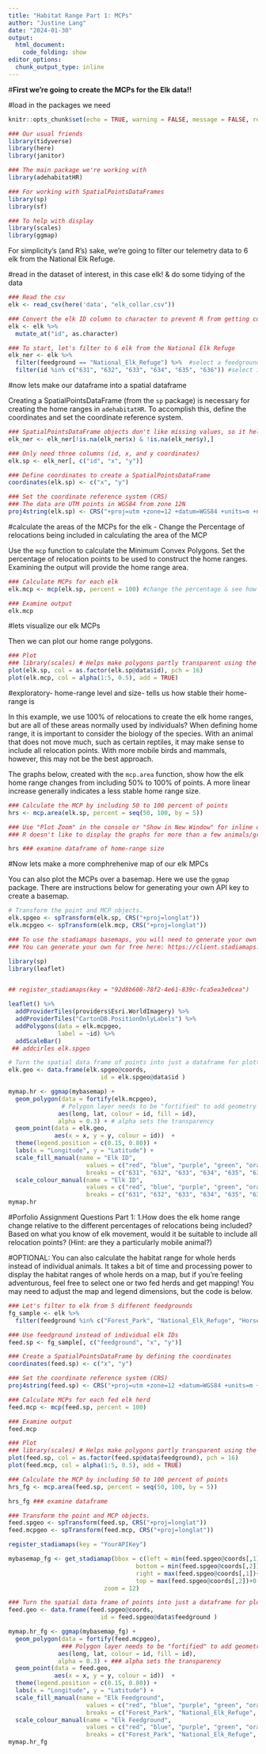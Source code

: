 ```yaml
---
title: "Habitat Range Part 1: MCPs"
author: "Justine Lang"
date: "2024-01-30"
output: 
  html_document: 
    code_folding: show
editor_options: 
  chunk_output_type: inline
---
```



#**First we're going to create the MCPs for the Elk data!!**


#load in the packages we need
```r
knitr::opts_chunk$set(echo = TRUE, warning = FALSE, message = FALSE, results = FALSE)

### Our usual friends
library(tidyverse)
library(here)
library(janitor)

### The main package we're working with
library(adehabitatHR)

### For working with SpatialPointsDataFrames
library(sp)
library(sf)

### To help with display
library(scales)
library(ggmap)
```

For simplicity's (and R's) sake, we're going to filter our telemetry data to 6 elk from the National Elk Refuge.

#read in the dataset of interest, in this case elk! & do some tidying of the data
```r
### Read the csv
elk <- read_csv(here('data', "elk_collar.csv")) 

### Convert the elk ID column to character to prevent R from getting confused
elk <- elk %>% 
  mutate_at("id", as.character)

### To start, let's filter to 6 elk from the National Elk Refuge
elk_ner <- elk %>% 
  filter(feedground == "National_Elk_Refuge") %>%  #select a feedground of interest
  filter(id %in% c("631", "632", "633", "634", "635", "636")) #select id of elk of interest
```

#now lets make our dataframe into a spatial dataframe

Creating a SpatialPointsDataFrame (from the `sp` package) is necessary for creating the home ranges in `adehabitatHR`. To accomplish this, define the coordinates and set the coordinate reference system. 

```r
### SpatialPointsDataFrame objects don't like missing values, so it helps to remove NA's
elk_ner <- elk_ner[!is.na(elk_ner$x) & !is.na(elk_ner$y),]

### Only need three columns (id, x, and y coordinates)
elk.sp <- elk_ner[, c("id", "x", "y")] 

### Define coordinates to create a SpatialPointsDataFrame 
coordinates(elk.sp) <- c("x", "y")

### Set the coordinate reference system (CRS)
### The data are UTM points in WGS84 from zone 12N
proj4string(elk.sp) <- CRS("+proj=utm +zone=12 +datum=WGS84 +units=m +no_defs")
```


#calculate the areas of the MCPs for the elk - Change the Percentage of relocations being included in calculating the area of the MCP 

Use the `mcp` function to calculate the Minimum Convex Polygons. Set the percentage of relocation points to be used to construct the home ranges. Examining the output will provide the home range area. 

```r
### Calculate MCPs for each elk
elk.mcp <- mcp(elk.sp, percent = 100) #change the percentage & see how the polygon shapes & area change below

### Examine output
elk.mcp
```

#lets visualize our elk MCPs

Then we can plot our home range polygons.

```r
### Plot
### library(scales) # Helps make polygons partly transparent using the alpha argument below
plot(elk.sp, col = as.factor(elk.sp@data$id), pch = 16)
plot(elk.mcp, col = alpha(1:5, 0.5), add = TRUE)
```

#exploratory- home-range level and size- tells us how stable their home-range is 

In this example, we use 100% of relocations to create the elk home ranges, but are all of these areas normally used by individuals? When defining home range, it is important to consider the biology of the species. With an animal that does not move much, such as certain reptiles, it may make sense to include all relocation points. With more mobile birds and mammals, however, this may not be the best approach.

The graphs below, created with the `mcp.area` function, show how the elk home range changes from including 50% to 100% of points. A more linear increase generally indicates a less stable home range size. 

```r
### Calculate the MCP by including 50 to 100 percent of points 
hrs <- mcp.area(elk.sp, percent = seq(50, 100, by = 5))

### Use "Plot Zoom" in the console or "Show in New Window" for inline output to see the full graphs
### R doesn't like to display the graphs for more than a few animals/groups at a time; it will give you an error if you try to display too many
```

```r
hrs ### examine dataframe of home-range size
```


#Now lets make a more comphrehenive map of our elk MPCs

You can also plot the MCPs over a basemap. Here we use the `ggmap` package. There are instructions below for generating your own API key to create a basemap. 

```r
# Transform the point and MCP objects. 
elk.spgeo <- spTransform(elk.sp, CRS("+proj=longlat"))
elk.mcpgeo <- spTransform(elk.mcp, CRS("+proj=longlat"))

### To use the stadiamaps basemaps, you will need to generate your own API key
### You can generate your own for free here: https://client.stadiamaps.com/signup/

library(sp)
library(leaflet)


## register_stadiamaps(key = "92d8b608-78f2-4e61-839c-fca5ea3e0cea")

leaflet() %>% 
  addProviderTiles(providers$Esri.WorldImagery) %>% 
  addProviderTiles("CartonDB.PositionOnlyLabels") %>% 
  addPolygons(data = elk.mcpgeo,
              label = ~id) %>% 
  addScaleBar()
 ## addcirles elk.spgeo

# Turn the spatial data frame of points into just a dataframe for plotting in ggmap
elk.geo <- data.frame(elk.spgeo@coords, 
                          id = elk.spgeo@data$id )

mymap.hr <- ggmap(mybasemap) + 
  geom_polygon(data = fortify(elk.mcpgeo),  
               # Polygon layer needs to be "fortified" to add geometry to the dataframe
              aes(long, lat, colour = id, fill = id),
              alpha = 0.3) + # alpha sets the transparency
  geom_point(data = elk.geo, 
             aes(x = x, y = y, colour = id))  +
  theme(legend.position = c(0.15, 0.80)) +
  labs(x = "Longitude", y = "Latitude") +
  scale_fill_manual(name = "Elk ID",
                      values = c("red", "blue", "purple", "green", "orange", "yellow"),
                      breaks = c("631", "632", "633", "634", "635", "636")) +
  scale_colour_manual(name = "Elk ID",
                      values = c("red", "blue", "purple", "green", "orange", "yellow"),
                      breaks = c("631", "632", "633", "634", "635", "636"))
mymap.hr
```


#Porfolio Assignment Questions Part 1:
1.How does the elk home range change relative to the different percentages of relocations being included? Based on what you know of elk movement, would it be suitable to include all relocation points? (Hint: are they a particularly mobile animal?)








#OPTIONAL: You can also calculate the habitat range for whole herds instead of individual animals. It takes a bit of time and processing power to display the habitat ranges of whole herds on a map, but if you're feeling adventurous, feel free to select one or two fed herds and get mapping! You may need to adjust the map and legend dimensions, but the code is below. 

```r
### Let's filter to elk from 5 different feedgrounds
fg_sample <- elk %>% 
  filter(feedground %in% c("Forest_Park", "National_Elk_Refuge", "Horse_Creek", "Soda_Lake", "Dog_Creek")) 

### Use feedground instead of individual elk IDs
feed.sp <- fg_sample[, c("feedground", "x", "y")] 

### Create a SpatialPointsDataFrame by defining the coordinates
coordinates(feed.sp) <- c("x", "y")

### Set the coordinate reference system (CRS)
proj4string(feed.sp) <- CRS("+proj=utm +zone=12 +datum=WGS84 +units=m +no_defs")
```

```r
### Calculate MCPs for each fed elk herd
feed.mcp <- mcp(feed.sp, percent = 100)

### Examine output
feed.mcp
```

```r
### Plot
### library(scales) # Helps make polygons partly transparent using the alpha argument below
plot(feed.sp, col = as.factor(feed.sp@data$feedground), pch = 16)
plot(feed.mcp, col = alpha(1:5, 0.5), add = TRUE)
```

```r
### Calculate the MCP by including 50 to 100 percent of points
hrs_fg <- mcp.area(feed.sp, percent = seq(50, 100, by = 5))
```

```r
hrs_fg ### examine dataframe
```


```r
### Transform the point and MCP objects. 
feed.spgeo <- spTransform(feed.sp, CRS("+proj=longlat"))
feed.mcpgeo <- spTransform(feed.mcp, CRS("+proj=longlat"))

register_stadiamaps(key = "YourAPIKey")

mybasemap_fg <- get_stadiamap(bbox = c(left = min(feed.spgeo@coords[,1])-0.005, 
                                    bottom = min(feed.spgeo@coords[,2])-0.005, 
                                    right = max(feed.spgeo@coords[,1])+0.005, 
                                    top = max(feed.spgeo@coords[,2])+0.005), 
                           zoom = 12)

### Turn the spatial data frame of points into just a dataframe for plotting in ggmap
feed.geo <- data.frame(feed.spgeo@coords, 
                          id = feed.spgeo@data$feedground )

mymap.hr_fg <- ggmap(mybasemap_fg) + 
  geom_polygon(data = fortify(feed.mcpgeo),  
               ### Polygon layer needs to be "fortified" to add geometry to the dataframe
              aes(long, lat, colour = id, fill = id),
              alpha = 0.3) + ### alpha sets the transparency
  geom_point(data = feed.geo, 
             aes(x = x, y = y, colour = id))  +
  theme(legend.position = c(0.15, 0.80)) +
  labs(x = "Longitude", y = "Latitude") +
  scale_fill_manual(name = "Elk Feedground",
                      values = c("red", "blue", "purple", "green", "orange"),
                      breaks = c("Forest_Park", "National_Elk_Refuge", "Horse_Creek", "Soda_Lake", "Dog_Creek")) +
  scale_colour_manual(name = "Elk Feedground",
                      values = c("red", "blue", "purple", "green", "orange"),
                      breaks = c("Forest_Park", "National_Elk_Refuge", "Horse_Creek", "Soda_Lake", "Dog_Creek"))
mymap.hr_fg
```




